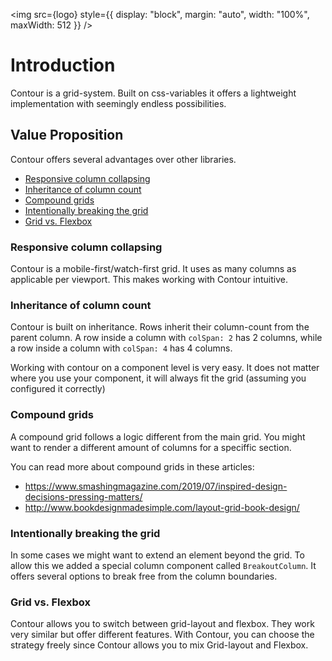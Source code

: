
<Meta title="Introduction" />

<img src={logo} style={{ display: "block", margin: "auto", width: "100%", maxWidth: 512 }} />

# Introduction

Contour is a grid-system. Built on css-variables it offers a lightweight implementation with
seemingly endless possibilities.

## Value Proposition

Contour offers several advantages over other libraries.

-   [Responsive column collapsing](#responsive-column-collapsing)
-   [Inheritance of column count](#inheritance-of-column-count)
-   [Compound grids](#compound-grids)
-   [Intentionally breaking the grid](#intentionally-breaking-the-grid)
-   [Grid vs. Flexbox](#grid-vs-flexbox)

### Responsive column collapsing

Contour is a mobile-first/watch-first grid. It uses as many columns as applicable per viewport.
This makes working with Contour intuitive.

### Inheritance of column count

Contour is built on inheritance. Rows inherit their column-count from the parent column. A row
inside a column with `colSpan: 2` has 2 columns, while a row inside a column with `colSpan: 4` has
4 columns.

Working with contour on a component level is very easy. It does not matter where you use your
component, it will always fit the grid (assuming you configured it correctly)

### Compound grids

A compound grid follows a logic different from the main grid. You might want to render a different
amount of columns for a speciffic section.

You can read more about compound grids in these articles:

-   https://www.smashingmagazine.com/2019/07/inspired-design-decisions-pressing-matters/
-   http://www.bookdesignmadesimple.com/layout-grid-book-design/

### Intentionally breaking the grid

In some cases we might want to extend an element beyond the grid. To allow this we added a special
column component called `BreakoutColumn`. It offers several options to break free from the column
boundaries.

### Grid vs. Flexbox

Contour allows you to switch between grid-layout and flexbox. They work very similar but offer
different features. With Contour, you can choose the strategy freely since Contour allows you to
mix Grid-layout and Flexbox.
